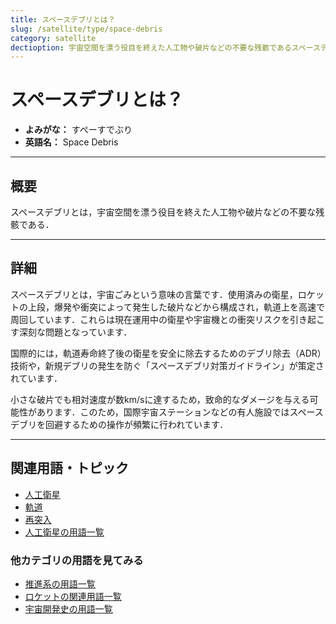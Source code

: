 ```yaml
---
title: スペースデブリとは？
slug: /satellite/type/space-debris
category: satellite
dectioption: 宇宙空間を漂う役目を終えた人工物や破片などの不要な残骸であるスペースデブリの意味・定義・内容について解説します．
---
```



<Head>
  <script type="application/ld+json">
    {`{
      "@context": "https://schema.org",
      "@type": "DefinedTerm",
      "name": "スペースデブリ",
      "inDefinedTermSet": "https://space-dev-terms.pages.dev",
      "termCode": "satellite/type/space-debris",
      "description": "宇宙空間を漂う役目を終えた人工物や破片などの不要な残骸であるスペースデブリの意味・定義・内容について解説します．",
      "url": "https://space-dev-terms.pages.dev/docs/satellite/type/space-debris"
    }`}
  </script>
</Head>

# スペースデブリとは？

- **よみがな：** すぺーすでぶり  
- **英語名：** Space Debris  

---

## 概要

スペースデブリとは，宇宙空間を漂う役目を終えた人工物や破片などの不要な残骸である．

---

## 詳細

スペースデブリとは，宇宙ごみという意味の言葉です．使用済みの衛星，ロケットの上段，爆発や衝突によって発生した破片などから構成され，軌道上を高速で周回しています．これらは現在運用中の衛星や宇宙機との衝突リスクを引き起こす深刻な問題となっています．

国際的には，軌道寿命終了後の衛星を安全に除去するためのデブリ除去（ADR）技術や，新規デブリの発生を防ぐ「スペースデブリ対策ガイドライン」が策定されています．

小さな破片でも相対速度が数km/sに達するため，致命的なダメージを与える可能性があります．このため，国際宇宙ステーションなどの有人施設ではスペースデブリを回避するための操作が頻繁に行われています．

---

## 関連用語・トピック

- [人工衛星](/docs/satellite/satellite)
- [軌道](/docs/orbit/orbit)
- [再突入](/docs/explorer/technology/reentry)
- [人工衛星の用語一覧](/docs/category/satellite)

### 他カテゴリの用語を見てみる
- [推進系の用語一覧](/docs/category/propulsion)
- [ロケットの関連用語一覧](/docs/category/rocket)
- [宇宙開発史の用語一覧](/docs/category/history)
